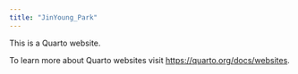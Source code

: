 ```yaml
---
title: "JinYoung_Park"
---
```


This is a Quarto website.

To learn more about Quarto websites visit <https://quarto.org/docs/websites>.
